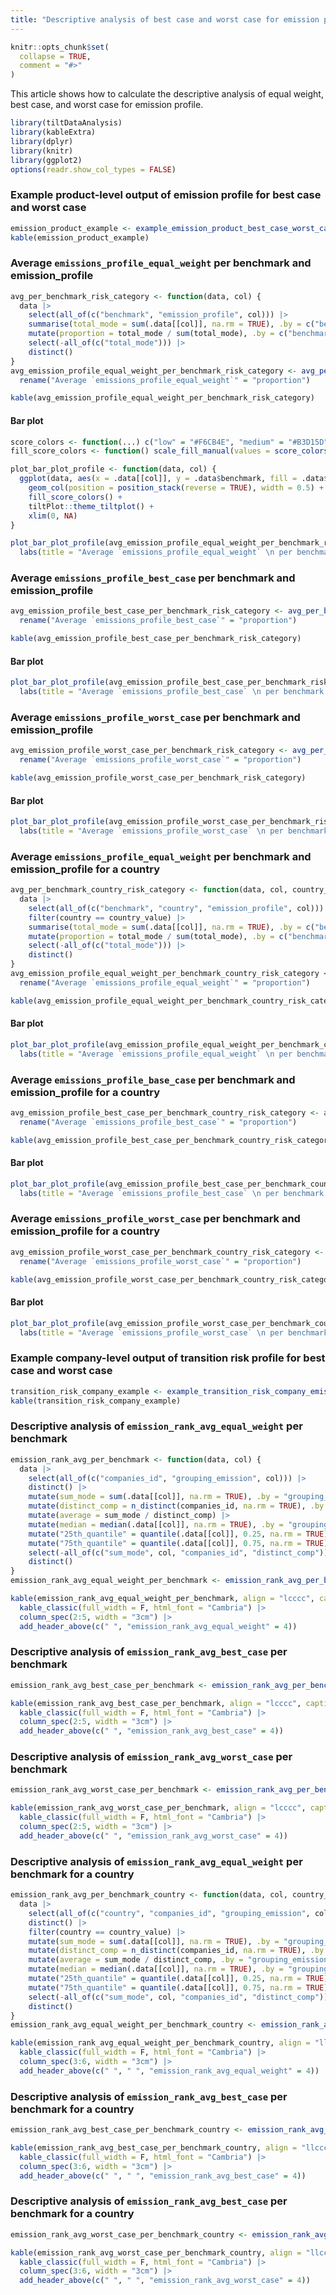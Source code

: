 ```yaml
---
title: "Descriptive analysis of best case and worst case for emission profile"
---
```


```r
knitr::opts_chunk$set(
  collapse = TRUE,
  comment = "#>"
)
```

This article shows how to calculate the descriptive analysis of equal weight,
best case, and worst case for emission profile.

```r
library(tiltDataAnalysis)
library(kableExtra)
library(dplyr)
library(knitr)
library(ggplot2)
options(readr.show_col_types = FALSE)
```

### Example product-level output of emission profile for best case and worst case

```r
emission_product_example <- example_emission_product_best_case_worst_case()
kable(emission_product_example)
```

### Average `emissions_profile_equal_weight` per benchmark and emission_profile

```r
avg_per_benchmark_risk_category <- function(data, col) {
  data |>
    select(all_of(c("benchmark", "emission_profile", col))) |>
    summarise(total_mode = sum(.data[[col]], na.rm = TRUE), .by = c("benchmark", "emission_profile")) |>
    mutate(proportion = total_mode / sum(total_mode), .by = c("benchmark")) |>
    select(-all_of(c("total_mode"))) |>
    distinct()
}
avg_emission_profile_equal_weight_per_benchmark_risk_category <- avg_per_benchmark_risk_category(emission_product_example, "emissions_profile_equal_weight") |>
  rename("Average `emissions_profile_equal_weight`" = "proportion")

kable(avg_emission_profile_equal_weight_per_benchmark_risk_category)
```

#### Bar plot

```r
score_colors <- function(...) c("low" = "#F6CB4E", "medium" = "#B3D15D", "high" = "#E3693B")
fill_score_colors <- function() scale_fill_manual(values = score_colors(), na.value = "#0476D0")

plot_bar_plot_profile <- function(data, col) {
  ggplot(data, aes(x = .data[[col]], y = .data$benchmark, fill = .data$emission_profile)) +
    geom_col(position = position_stack(reverse = TRUE), width = 0.5) +
    fill_score_colors() +
    tiltPlot::theme_tiltplot() +
    xlim(0, NA)
}

plot_bar_plot_profile(avg_emission_profile_equal_weight_per_benchmark_risk_category, "Average `emissions_profile_equal_weight`") +
  labs(title = "Average `emissions_profile_equal_weight` \n per benchmark and emission_profile")
```

### Average `emissions_profile_best_case` per benchmark and emission_profile

```r
avg_emission_profile_best_case_per_benchmark_risk_category <- avg_per_benchmark_risk_category(emission_product_example, "emissions_profile_best_case") |>
  rename("Average `emissions_profile_best_case`" = "proportion")

kable(avg_emission_profile_best_case_per_benchmark_risk_category)
```

#### Bar plot

```r
plot_bar_plot_profile(avg_emission_profile_best_case_per_benchmark_risk_category, "Average `emissions_profile_best_case`") +
  labs(title = "Average `emissions_profile_best_case` \n per benchmark and emission_profile")
```

### Average `emissions_profile_worst_case` per benchmark and emission_profile

```r
avg_emission_profile_worst_case_per_benchmark_risk_category <- avg_per_benchmark_risk_category(emission_product_example, "emissions_profile_worst_case") |>
  rename("Average `emissions_profile_worst_case`" = "proportion")

kable(avg_emission_profile_worst_case_per_benchmark_risk_category)
```

#### Bar plot

```r
plot_bar_plot_profile(avg_emission_profile_worst_case_per_benchmark_risk_category, "Average `emissions_profile_worst_case`") +
  labs(title = "Average `emissions_profile_worst_case` \n per benchmark and emission_profile")
```

### Average `emissions_profile_equal_weight` per benchmark and emission_profile for a country

```r
avg_per_benchmark_country_risk_category <- function(data, col, country_value) {
  data |>
    select(all_of(c("benchmark", "country", "emission_profile", col))) |>
    filter(country == country_value) |>
    summarise(total_mode = sum(.data[[col]], na.rm = TRUE), .by = c("benchmark", "emission_profile")) |>
    mutate(proportion = total_mode / sum(total_mode), .by = c("benchmark")) |>
    select(-all_of(c("total_mode"))) |>
    distinct()
}
avg_emission_profile_equal_weight_per_benchmark_country_risk_category <- avg_per_benchmark_country_risk_category(emission_product_example, "emissions_profile_equal_weight", "france") |>
  rename("Average `emissions_profile_equal_weight`" = "proportion")

kable(avg_emission_profile_equal_weight_per_benchmark_country_risk_category)
```

#### Bar plot

```r
plot_bar_plot_profile(avg_emission_profile_equal_weight_per_benchmark_country_risk_category, "Average `emissions_profile_equal_weight`") +
  labs(title = "Average `emissions_profile_equal_weight` \n per benchmark and emission_profile for country `France`")
```

### Average `emissions_profile_base_case` per benchmark and emission_profile for a country

```r
avg_emission_profile_best_case_per_benchmark_country_risk_category <- avg_per_benchmark_country_risk_category(emission_product_example, "emissions_profile_best_case", "france") |>
  rename("Average `emissions_profile_best_case`" = "proportion")

kable(avg_emission_profile_best_case_per_benchmark_country_risk_category)
```

#### Bar plot

```r
plot_bar_plot_profile(avg_emission_profile_best_case_per_benchmark_country_risk_category, "Average `emissions_profile_best_case`") +
  labs(title = "Average `emissions_profile_best_case` \n per benchmark and emission_profile for country `France`")
```

### Average `emissions_profile_worst_case` per benchmark and emission_profile for a country

```r
avg_emission_profile_worst_case_per_benchmark_country_risk_category <- avg_per_benchmark_country_risk_category(emission_product_example, "emissions_profile_worst_case", "france") |>
  rename("Average `emissions_profile_worst_case`" = "proportion")

kable(avg_emission_profile_worst_case_per_benchmark_country_risk_category)
```

#### Bar plot

```r
plot_bar_plot_profile(avg_emission_profile_worst_case_per_benchmark_country_risk_category, "Average `emissions_profile_worst_case`") +
  labs(title = "Average `emissions_profile_worst_case` \n per benchmark and emission_profile for country `France`")
```

### Example company-level output of transition risk profile for best case and worst case

```r
transition_risk_company_example <- example_transition_risk_company_emission_avg_best_case_worst_case()
kable(transition_risk_company_example)
```

### Descriptive analysis of `emission_rank_avg_equal_weight` per benchmark

```r
emission_rank_avg_per_benchmark <- function(data, col) {
  data |>
    select(all_of(c("companies_id", "grouping_emission", col))) |>
    distinct() |>
    mutate(sum_mode = sum(.data[[col]], na.rm = TRUE), .by = "grouping_emission") |>
    mutate(distinct_comp = n_distinct(companies_id, na.rm = TRUE), .by = "grouping_emission") |>
    mutate(average = sum_mode / distinct_comp) |>
    mutate(median = median(.data[[col]], na.rm = TRUE), .by = "grouping_emission") |>
    mutate("25th_quantile" = quantile(.data[[col]], 0.25, na.rm = TRUE), .by = "grouping_emission") |>
    mutate("75th_quantile" = quantile(.data[[col]], 0.75, na.rm = TRUE), .by = "grouping_emission") |>
    select(-all_of(c("sum_mode", col, "companies_id", "distinct_comp"))) |>
    distinct()
}
emission_rank_avg_equal_weight_per_benchmark <- emission_rank_avg_per_benchmark(transition_risk_company_example, "emission_rank_avg_equal_weight") 

kable(emission_rank_avg_equal_weight_per_benchmark, align = "lcccc", caption = "Descriptive analysis of `emission_rank_avg_equal_weight` per grouping_emission", escape = F) |>
  kable_classic(full_width = F, html_font = "Cambria") |>
  column_spec(2:5, width = "3cm") |>
  add_header_above(c(" ", "emission_rank_avg_equal_weight" = 4))
```

### Descriptive analysis of `emission_rank_avg_best_case` per benchmark

```r
emission_rank_avg_best_case_per_benchmark <- emission_rank_avg_per_benchmark(transition_risk_company_example, "emission_rank_avg_best_case")

kable(emission_rank_avg_best_case_per_benchmark, align = "lcccc", caption = "Descriptive analysis of `emission_rank_avg_best_case` per grouping_emission", escape = F) |>
  kable_classic(full_width = F, html_font = "Cambria") |>
  column_spec(2:5, width = "3cm") |>
  add_header_above(c(" ", "emission_rank_avg_best_case" = 4))
```

### Descriptive analysis of `emission_rank_avg_worst_case` per benchmark

```r
emission_rank_avg_worst_case_per_benchmark <- emission_rank_avg_per_benchmark(transition_risk_company_example, "emission_rank_avg_worst_case")

kable(emission_rank_avg_worst_case_per_benchmark, align = "lcccc", caption = "Descriptive analysis of `emission_rank_avg_worst_case` per grouping_emission", escape = F) |>
  kable_classic(full_width = F, html_font = "Cambria") |>
  column_spec(2:5, width = "3cm") |>
  add_header_above(c(" ", "emission_rank_avg_worst_case" = 4))
```

### Descriptive analysis of `emission_rank_avg_equal_weight` per benchmark for a country

```r
emission_rank_avg_per_benchmark_country <- function(data, col, country_value) {
  data |>
    select(all_of(c("country", "companies_id", "grouping_emission", col))) |>
    distinct() |>
    filter(country == country_value) |>
    mutate(sum_mode = sum(.data[[col]], na.rm = TRUE), .by = "grouping_emission") |>
    mutate(distinct_comp = n_distinct(companies_id, na.rm = TRUE), .by = "grouping_emission") |>
    mutate(average = sum_mode / distinct_comp, .by = "grouping_emission") |>
    mutate(median = median(.data[[col]], na.rm = TRUE), .by = "grouping_emission") |>
    mutate("25th_quantile" = quantile(.data[[col]], 0.25, na.rm = TRUE), .by = "grouping_emission") |>
    mutate("75th_quantile" = quantile(.data[[col]], 0.75, na.rm = TRUE), .by = "grouping_emission") |>
    select(-all_of(c("sum_mode", col, "companies_id", "distinct_comp"))) |>
    distinct()
}
emission_rank_avg_equal_weight_per_benchmark_country <- emission_rank_avg_per_benchmark_country(transition_risk_company_example, "emission_rank_avg_equal_weight", "france") 

kable(emission_rank_avg_equal_weight_per_benchmark_country, align = "llcccc", caption = "Descriptive analysis of `emission_rank_avg_equal_weight` per grouping_emission for country `France`", escape = F) |>
  kable_classic(full_width = F, html_font = "Cambria") |>
  column_spec(3:6, width = "3cm") |>
  add_header_above(c(" ", " ", "emission_rank_avg_equal_weight" = 4))
```

### Descriptive analysis of `emission_rank_avg_best_case` per benchmark for a country

```r
emission_rank_avg_best_case_per_benchmark_country <- emission_rank_avg_per_benchmark_country(transition_risk_company_example, "emission_rank_avg_best_case", "france")

kable(emission_rank_avg_best_case_per_benchmark_country, align = "llcccc", caption = "Descriptive analysis of `emission_rank_avg_best_case` per grouping_emission for country `France`", escape = F) |>
  kable_classic(full_width = F, html_font = "Cambria") |>
  column_spec(3:6, width = "3cm") |>
  add_header_above(c(" ", " ", "emission_rank_avg_best_case" = 4))
```

### Descriptive analysis of `emission_rank_avg_best_case` per benchmark for a country

```r
emission_rank_avg_worst_case_per_benchmark_country <- emission_rank_avg_per_benchmark_country(transition_risk_company_example, "emission_rank_avg_worst_case", "france")

kable(emission_rank_avg_worst_case_per_benchmark_country, align = "llcccc", caption = "Descriptive analysis of `emission_rank_avg_worst_case` per grouping_emission for country `France`", escape = F) |>
  kable_classic(full_width = F, html_font = "Cambria") |>
  column_spec(3:6, width = "3cm") |>
  add_header_above(c(" ", " ", "emission_rank_avg_worst_case" = 4))
```
